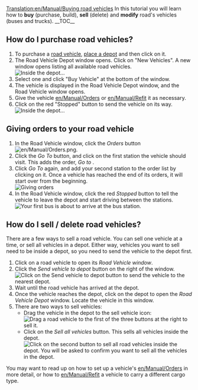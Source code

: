 [[Translation:en/Manual/Buying road vehicles]]
{{en/Manual/Tutorial/Navigation}}
In this tutorial you will learn how to '''buy''' (purchase, build), '''sell''' (delete) and '''modify''' road's vehicles (buses and trucks).
__TOC__ 
==How do I purchase road vehicles?==

# To purchase a [[en/Manual/Road vehicles|road vehicle]], [[en/Manual/Building road depots|place a depot]] and then click on it.
# The Road Vehicle Depot window opens. Click on "New Vehicles". A new window opens listing all available road vehicles.<br/>[[File:en/Manual/Tutorial bus 5.png|frame|none|Inside the depot...]]
# Select one and click "Buy Vehicle" at the bottom of the window.
# The vehicle is displayed in the Road Vehicle Depot window, and the Road Vehicle window opens.
# Give the vehicle [[en/Manual/Orders]] or [[en/Manual/Refit]] it as necessary.
# Click on the red "Stopped" button to send the vehicle on its way.<br/>[[File:en/Manual/Stopped bus.png|frame|none|Inside the depot...]]

==Giving orders to your road vehicle==
#In the Road Vehicle window, click the ''Orders'' button [[File:en/Manual/Orders.png]]. 
#Click the ''Go To'' button, and click on the first station the vehicle should visit. This adds the order, ''Go to <station name>''. 
#Click ''Go To'' again, and add your second station to the order list by clicking on it. Once a vehicle has reached the end of its orders, it will start over from the beginning.<br/>[[File:en/Manual/Tutorial bus 6.png|frame|none|Giving orders]]
#In the Road Vehicle window, click the red ''Stopped'' button to tell the vehicle to leave the depot and start driving between the stations.<br/>[[File:en/Manual/Tutorial bus 7.png|frame|none|Your first bus is about to arrive at the bus station.]]

==How do I sell / delete road vehicles?==
There are a few ways to sell a road vehicle. You can sell one vehicle at a time, or sell all vehicles in a depot. Either way, vehicles you want to sell need to be inside a depot, so you need to send the vehicle to the depot first.

# Click on a road vehicle to open its ''Road Vehicle window''.
# Click the ''Send vehicle to depot'' button on the right of the window.<br/>[[File:en/Manual/Buying-road-vehicles-6.png|none|frame|Click on the Send vehicle to depot button to send the vehicle to the nearest depot.]]
# Wait until the road vehicle has arrived at the depot.
# Once the vehicle reaches the depot, click on the depot to open the ''Road Vehicle Depot'' window. Locate the vehicle in this window.
#There are two ways to sell vehicles:
#* Drag the vehicle in the depot to the sell vehicle icon:<br/>[[File:en/Manual/Buying-road-vehicles-7.png|none|frame|Drag a road vehicle to the first of the three buttons at the right to sell it.]]
#* Click on the ''Sell all vehicles'' button. This sells all vehicles inside the depot.<br/>[[File:en/Manual/Buying-road-vehicles-8.png|none|frame|Click on the second button to sell all road vehicles inside the depot. You will be asked to confirm you want to sell all the vehicles in the depot.]]

You may want to read up on how to set up a vehicle's [[en/Manual/Orders]] in more detail, or how to [[en/Manual/Refit]] a vehicle to carry a different cargo type.